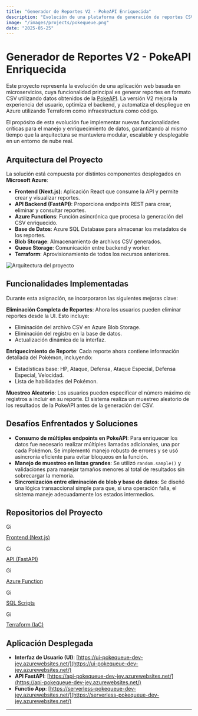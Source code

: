 ```yaml
---
title: "Generador de Reportes V2 - PokeAPI Enriquecida"
description: "Evolución de una plataforma de generación de reportes CSV con enriquecimiento de datos, eliminaciones avanzadas y muestreo aleatorio. Desplegado en Azure y gestionado con Terraform."
image: "/images/projects/pokequeue.png"
date: "2025-05-25"
---
```


# Generador de Reportes V2 - PokeAPI Enriquecida

Este proyecto representa la evolución de una aplicación web basada en microservicios, cuya funcionalidad principal es generar reportes en formato CSV utilizando datos obtenidos de la [PokeAPI](https://pokeapi.co/). La versión V2 mejora la experiencia del usuario, optimiza el backend, y automatiza el despliegue en Azure utilizando Terraform como infraestructura como código.

El propósito de esta evolución fue implementar nuevas funcionalidades críticas para el manejo y enriquecimiento de datos, garantizando al mismo tiempo que la arquitectura se mantuviera modular, escalable y desplegable en un entorno de nube real.

## Arquitectura del Proyecto

La solución está compuesta por distintos componentes desplegados en **Microsoft Azure**:

- **Frontend (Next.js)**: Aplicación React que consume la API y permite crear y visualizar reportes.
- **API Backend (FastAPI)**: Proporciona endpoints REST para crear, eliminar y consultar reportes.
- **Azure Functions**: Función asincrónica que procesa la generación del CSV enriquecido.
- **Base de Datos**: Azure SQL Database para almacenar los metadatos de los reportes.
- **Blob Storage**: Almacenamiento de archivos CSV generados.
- **Queue Storage**: Comunicación entre backend y worker.
- **Terraform**: Aprovisionamiento de todos los recursos anteriores.

![Arquitectura del proyecto](/images/projects/pokequeue.png)


## Funcionalidades Implementadas

Durante esta asignación, se incorporaron las siguientes mejoras clave:

 **Eliminación Completa de Reportes**: Ahora los usuarios pueden eliminar reportes desde la UI. Esto incluye:
  - Eliminación del archivo CSV en Azure Blob Storage.
  - Eliminación del registro en la base de datos.
  - Actualización dinámica de la interfaz.

 **Enriquecimiento de Reporte**: Cada reporte ahora contiene información detallada del Pokémon, incluyendo:
  - Estadísticas base: HP, Ataque, Defensa, Ataque Especial, Defensa Especial, Velocidad.
  - Lista de habilidades del Pokémon.

 **Muestreo Aleatorio**: Los usuarios pueden especificar el número máximo de registros a incluir en su reporte. El sistema realiza un muestreo aleatorio de los resultados de la PokeAPI antes de la generación del CSV.

## Desafíos Enfrentados y Soluciones

- **Consumo de múltiples endpoints en PokeAPI**: Para enriquecer los datos fue necesario realizar múltiples llamadas adicionales, una por cada Pokémon. Se implementó manejo robusto de errores y se usó asincronía eficiente para evitar bloqueos en la función.
- **Manejo de muestreo en listas grandes**: Se utilizó `random.sample()` y validaciones para manejar tamaños menores al total de resultados sin sobrecargar la memoria.
- **Sincronización entre eliminación de blob y base de datos**: Se diseñó una lógica transaccional simple para que, si una operación falla, el sistema maneje adecuadamente los estados intermedios.

## Repositorios del Proyecto

<div class="flex gap-4 pt-5 items-center">
  <div class="popUp flex justify-center items-center flex-col">
    <a href='https://github.com/Jey1601/poke.queue.ui.git' target="_blank">
        <img src='/images/github-icon.webp' alt='GitHub' width={100} height={100} style="width: 1.5vw; min-width: 20px;" />
        <p>Frontend (Next.js)</p>
    </a>
  </div>
  <div class="popUp flex justify-center items-center flex-col">
    <a href='https://github.com/Jey1601/poke.queue.api.git' target="_blank">
        <img src='/images/github-icon.webp' alt='GitHub' width={100} height={100} style="width: 1.5vw; min-width: 20px;" />
        <p>API (FastAPI)</p>
    </a>
  </div>
  <div class="popUp flex justify-center items-center flex-col">
    <a href='https://github.com/Jey1601/poke.queue.function.git' target="_blank">
        <img src='/images/github-icon.webp' alt='GitHub' width={100} height={100} style="width: 1.5vw; min-width: 20px;" />
        <p>Azure Function</p>
    </a>
  </div>
  <div class="popUp flex justify-center items-center flex-col">
    <a href='https://github.com/Jey1601/poke.queue.sql.git' target="_blank">
        <img src='/images/github-icon.webp' alt='GitHub' width={100} height={100} style="width: 1.5vw; min-width: 20px;" />
        <p>SQL Scripts</p>
    </a>
  </div>
  <div class="popUp flex justify-center items-center flex-col">
    <a href='https://github.com/Jey1601/poke.terraform.git' target="_blank">
        <img src='/images/github-icon.webp' alt='GitHub' width={100} height={100} style="width: 1.5vw; min-width: 20px;" />
        <p>Terraform (IaC)</p>
    </a>
  </div>
</div>

## Aplicación Desplegada

- **Interfaz de Usuario (UI)**: [https://ui-pokequeue-dev-jey.azurewebsites.net/](https://ui-pokequeue-dev-jey.azurewebsites.net/)
- **API FastAPI**: [https://api-pokequeue-dev-jey.azurewebsites.net/](https://api-pokequeue-dev-jey.azurewebsites.net/)
- **Functio App**: [https://serverless-pokequeue-dev-jey.azurewebsites.net/](https://serverless-pokequeue-dev-jey.azurewebsites.net/)
---